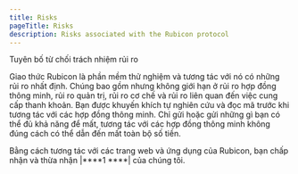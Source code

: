 ```yaml
---
title: Risks
pageTitle: Risks
description: Risks associated with the Rubicon protocol
---
```


 Tuyên bố từ chối trách nhiệm rủi ro

Giao thức Rubicon là phần mềm thử nghiệm và tương tác với nó có những rủi ro nhất định. Chúng bao gồm nhưng không giới hạn ở rủi ro hợp đồng thông minh, rủi ro quản trị, rủi ro cơ chế và rủi ro liên quan đến việc cung cấp thanh khoản. Bạn được khuyến khích tự nghiên cứu và đọc mã trước khi tương tác với các hợp đồng thông minh. Chỉ gửi hoặc gửi những gì bạn có thể đủ khả năng để mất, tương tác với các hợp đồng thông minh không đúng cách có thể dẫn đến mất toàn bộ số tiền.

Bằng cách tương tác với các trang web và ứng dụng của Rubicon, bạn chấp nhận và thừa nhận |****1 ****| của chúng tôi.
